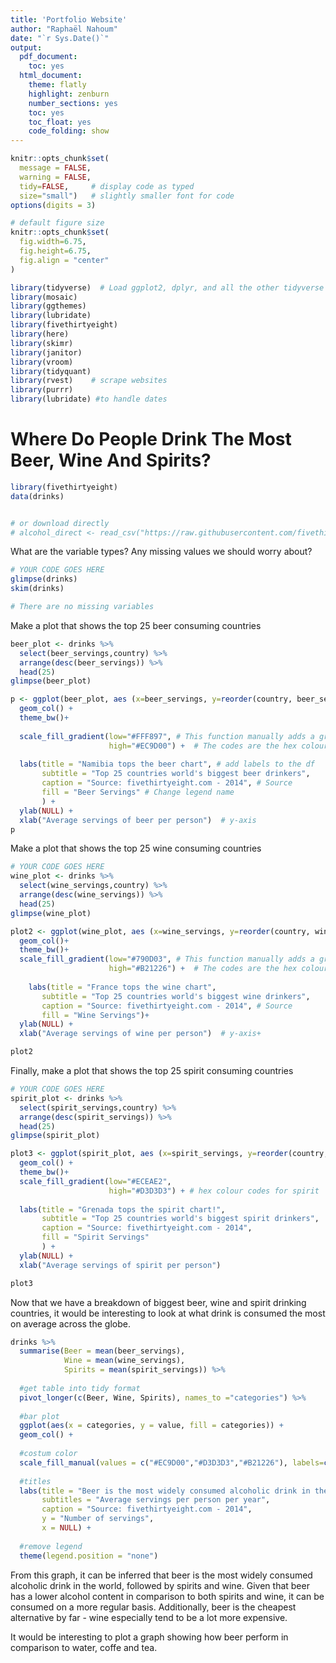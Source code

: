 ```yaml
---
title: 'Portfolio Website'
author: "Raphaël Nahoum"
date: "`r Sys.Date()`"
output:
  pdf_document:
    toc: yes
  html_document:
    theme: flatly
    highlight: zenburn
    number_sections: yes
    toc: yes
    toc_float: yes
    code_folding: show
---
```



```r
knitr::opts_chunk$set(
  message = FALSE, 
  warning = FALSE, 
  tidy=FALSE,     # display code as typed
  size="small")   # slightly smaller font for code
options(digits = 3)

# default figure size
knitr::opts_chunk$set(
  fig.width=6.75, 
  fig.height=6.75,
  fig.align = "center"
)
```


```r
library(tidyverse)  # Load ggplot2, dplyr, and all the other tidyverse packages
library(mosaic)
library(ggthemes)
library(lubridate)
library(fivethirtyeight)
library(here)
library(skimr)
library(janitor)
library(vroom)
library(tidyquant)
library(rvest)    # scrape websites
library(purrr)  
library(lubridate) #to handle dates
```



# Where Do People Drink The Most Beer, Wine And Spirits?

```r
library(fivethirtyeight)
data(drinks)


# or download directly
# alcohol_direct <- read_csv("https://raw.githubusercontent.com/fivethirtyeight/data/master/alcohol-consumption/drinks.csv")

```


What are the variable types? Any missing values we should worry about? 

```r
# YOUR CODE GOES HERE
glimpse(drinks)
skim(drinks)

# There are no missing variables
```


Make a plot that shows the top 25 beer consuming countries

```r
beer_plot <- drinks %>%
  select(beer_servings,country) %>%
  arrange(desc(beer_servings)) %>%
  head(25)
glimpse(beer_plot)

p <- ggplot(beer_plot, aes (x=beer_servings, y=reorder(country, beer_servings), fill=beer_servings)) + 
  geom_col() + 
  theme_bw()+
  
  scale_fill_gradient(low="#FFF897", # This function manually adds a gradient to the fill variable.
                      high="#EC9D00") +  # The codes are the hex colour codes for beer
  
  labs(title = "Namibia tops the beer chart", # add labels to the df
       subtitle = "Top 25 countries world's biggest beer drinkers",
       caption = "Source: fivethirtyeight.com - 2014", # Source
       fill = "Beer Servings" # Change legend name
       ) +
  ylab(NULL) +
  xlab("Average servings of beer per person")  # y-axis
p
```


Make a plot that shows the top 25 wine consuming countries

```r

# YOUR CODE GOES HERE
wine_plot <- drinks %>%
  select(wine_servings,country) %>%
  arrange(desc(wine_servings)) %>%
  head(25)
glimpse(wine_plot)

plot2 <- ggplot(wine_plot, aes (x=wine_servings, y=reorder(country, wine_servings), fill=wine_servings)) + 
  geom_col()+
  theme_bw()+
  scale_fill_gradient(low="#790D03", # This function manually adds a gradient to the fill variable.
                      high="#B21226") +  # The codes are the hex colour codes for wine
  
    labs(title = "France tops the wine chart",
       subtitle = "Top 25 countries world's biggest wine drinkers",
       caption = "Source: fivethirtyeight.com - 2014", # Source
       fill = "Wine Servings")+
  ylab(NULL) +
  xlab("Average servings of wine per person")  # y-axis+

plot2

```

Finally, make a plot that shows the top 25 spirit consuming countries
```r
# YOUR CODE GOES HERE
spirit_plot <- drinks %>%
  select(spirit_servings,country) %>%
  arrange(desc(spirit_servings)) %>%
  head(25)
glimpse(spirit_plot)

plot3 <- ggplot(spirit_plot, aes (x=spirit_servings, y=reorder(country, spirit_servings), fill=spirit_servings)) + 
  geom_col() +
  theme_bw()+
  scale_fill_gradient(low="#ECEAE2",
                      high="#D3D3D3") + # hex colour codes for spirit
  
  labs(title = "Grenada tops the spirit chart!", 
       subtitle = "Top 25 countries world's biggest spirit drinkers",
       caption = "Source: fivethirtyeight.com - 2014",
       fill = "Spirit Servings"
       ) +
  ylab(NULL) +
  xlab("Average servings of spirit per person")

plot3
```




Now that we have a breakdown of biggest beer, wine and spirit drinking countries, it would be interesting to look at what drink is consumed the most on average across the globe.

```r
drinks %>% 
  summarise(Beer = mean(beer_servings), 
            Wine = mean(wine_servings),
            Spirits = mean(spirit_servings)) %>% 
  
  #get table into tidy format
  pivot_longer(c(Beer, Wine, Spirits), names_to ="categories") %>% 
  
  #bar plot
  ggplot(aes(x = categories, y = value, fill = categories)) +
  geom_col() + 
  
  #costum color
  scale_fill_manual(values = c("#EC9D00","#D3D3D3","#B21226"), labels=c("Beer", "Spirits", "Wine")) +
  
  #titles
  labs(title = "Beer is the most widely consumed alcoholic drink in the world",
       subtitles = "Average servings per person per year",
       caption = "Source: fivethirtyeight.com - 2014",
       y = "Number of servings",
       x = NULL) + 
  
  #remove legend
  theme(legend.position = "none")
````
From this graph, it can be inferred  that beer is the most widely consumed alcoholic drink in the world, followed by spirits and wine. Given that beer has a lower alcohol content in comparison to both spirits and wine,  it can be consumed on a more regular basis. Additionally, beer is the cheapest alternative by far - wine especially tend to be a lot more expensive.

It would be interesting to plot a graph showing how beer perform in comparison to water, coffe and tea.
